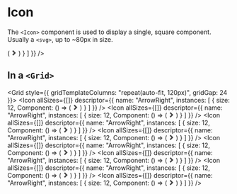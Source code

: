 
# Icon

The `<Icon>` component is used to display a single, square component. Usually a `<svg>`, up to ~80px in size.

<Exhibit>
  <div style={{ padding: 40, display: "flex", alignItems: "center", justifyContent: "center" , width: "100%" }}>
    <div style={{ width: 120 }}>
      <Icon
        allSizes={[]}
        descriptor={{
          name: "ArrowRight",
          instances: [
            {
              size: 12,
              Component: () => (
                <svg width="12px" height="12px" viewBox="0 0 12 12">
                  <path fill="#444" d="M1.98 2.1L5.88 6 1.98 9.9 4.08 12 10.08 6 4.08 0 1.98 2.1z" />
                </svg>
              )
            }
          ]
        }}
      />
    </div>
  </div>
</Exhibit>

## In a `<Grid>`

<Grid style={{ gridTemplateColumns: "repeat(auto-fit, 120px)", gridGap: 24 }}>
  <Icon
    allSizes={[]}
    descriptor={{
      name: "ArrowRight",
      instances: [
        {
          size: 12,
          Component: () => (
            <svg width="12px" height="12px" viewBox="0 0 12 12">
              <path fill="#444" d="M1.98 2.1L5.88 6 1.98 9.9 4.08 12 10.08 6 4.08 0 1.98 2.1z" />
            </svg>
          )
        }
      ]
    }}
  />
  <Icon
    allSizes={[]}
    descriptor={{
      name: "ArrowRight",
      instances: [
        {
          size: 12,
          Component: () => (
            <svg width="12px" height="12px" viewBox="0 0 12 12">
              <path fill="#444" d="M1.98 2.1L5.88 6 1.98 9.9 4.08 12 10.08 6 4.08 0 1.98 2.1z" />
            </svg>
          )
        }
      ]
    }}
  />
  <Icon
    allSizes={[]}
    descriptor={{
      name: "ArrowRight",
      instances: [
        {
          size: 12,
          Component: () => (
            <svg width="12px" height="12px" viewBox="0 0 12 12">
              <path fill="#444" d="M1.98 2.1L5.88 6 1.98 9.9 4.08 12 10.08 6 4.08 0 1.98 2.1z" />
            </svg>
          )
        }
      ]
    }}
  />
  <Icon
    allSizes={[]}
    descriptor={{
      name: "ArrowRight",
      instances: [
        {
          size: 12,
          Component: () => (
            <svg width="12px" height="12px" viewBox="0 0 12 12">
              <path fill="#444" d="M1.98 2.1L5.88 6 1.98 9.9 4.08 12 10.08 6 4.08 0 1.98 2.1z" />
            </svg>
          )
        }
      ]
    }}
  />
  <Icon
    allSizes={[]}
    descriptor={{
      name: "ArrowRight",
      instances: [
        {
          size: 12,
          Component: () => (
            <svg width="12px" height="12px" viewBox="0 0 12 12">
              <path fill="#444" d="M1.98 2.1L5.88 6 1.98 9.9 4.08 12 10.08 6 4.08 0 1.98 2.1z" />
            </svg>
          )
        }
      ]
    }}
  />
  <Icon
    allSizes={[]}
    descriptor={{
      name: "ArrowRight",
      instances: [
        {
          size: 12,
          Component: () => (
            <svg width="12px" height="12px" viewBox="0 0 12 12">
              <path fill="#444" d="M1.98 2.1L5.88 6 1.98 9.9 4.08 12 10.08 6 4.08 0 1.98 2.1z" />
            </svg>
          )
        }
      ]
    }}
  />
  <Icon
    allSizes={[]}
    descriptor={{
      name: "ArrowRight",
      instances: [
        {
          size: 12,
          Component: () => (
            <svg width="12px" height="12px" viewBox="0 0 12 12">
              <path fill="#444" d="M1.98 2.1L5.88 6 1.98 9.9 4.08 12 10.08 6 4.08 0 1.98 2.1z" />
            </svg>
          )
        }
      ]
    }}
  />
  <Icon
    allSizes={[]}
    descriptor={{
      name: "ArrowRight",
      instances: [
        {
          size: 12,
          Component: () => (
            <svg width="12px" height="12px" viewBox="0 0 12 12">
              <path fill="#444" d="M1.98 2.1L5.88 6 1.98 9.9 4.08 12 10.08 6 4.08 0 1.98 2.1z" />
            </svg>
          )
        }
      ]
    }}
  />
</Grid>